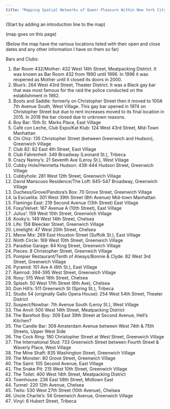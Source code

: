 ```yaml
---
title: "Mapping Spatial Networks of Queer Pleasure Within New York City"
---
```


(Start by adding an introduction line to the map)

(map goes on this page)

(Below the map have the various locations listed with their open and close dates and any other information I have on them so far)

Bars and Clubs:

1.  Bar Room 432/Mother: 432 West 14th Street, Meatpacking District. It was known as Bar Room 432 from 1990 until 1996. In 1996 it was reopened as Mother until it closed its doors in 2000.
2.  Blue's: 264 West 43rd Street, Theater District. It was a Black gay bar that was most famous for the raid the police conducted on the establishment in 1982.
3.  Boots and Saddle: formerly on Christopher Street then it moved to 100A 7th Avenue South, West Village. This gay bar opened in 1974 on Christopher Street but due to rent increases moved to its final location in 2015. In 2018 the bar closed due to unknown reasons.
4.  Boy Bar: 15th St. Marks Place, East Village
5.  Café con Leche, Club Expo/Kat Klub: 124 West 43rd Street, Mid-Town Manhattan
6.  Chi Chiz: 135 Christopher Street (between Greenwich and Hudson), Greenwich Village
7.  Club 82: 82 East 4th Street, East Village
8.  Club Fahrenheit: 349 Broadway (Leonard St.), Tribeca
9.  Crazy Nanny's: 21 Seventh Ave (Leroy St.), West Village
10. Cubby Hole/Henrietta Hudson: 438-444 Hudson Street, Greenwich Village
11. Cubbyhole: 281 West 12th Street, Greenwich Village
12. David Manscuso Residence/The Loft: 645-547 Broadway, Greenwich Village
13. Duchess/Grove/Pandora's Box: 70 Grove Street, Greenwich Village
14. la Escuelita: 301 West 39th Street (8th Avenue) Mid-town Manhattan
15. Flamingo East: 219 Second Avenue (13th Street) East Village
16. Foxy/Velvet: 167 Avenue A (10th Street), East Village
17. Julius': 159 West 10th Street, Greenwich Village
18. Kooky's: 149 West 14th Street, Chelsea
19. Life: 158 Bleecker Street, Greenwich Village
20. Limelight: 47 West 20th Street, Chelsea
21. Meow Mix: 269 East Houston Street (Suffolk St.), East Village
22. Ninth Circle: 169 West 10th Street, Greenwich Village
23. Paradise Garage: 84 King Street, Greenwich Village
24. Pieces: 8 Christopher Street, Greenwich Village
25. Pompier Restaurant/Tenth of Always/Bonnie & Clyde: 82 West 3rd Street, Greenwich Village
26. Pyramid: 101 Ave A (6th St.), East Village
27. Ramrod: 394-395 West Street, Greenwich Village
28. Roxy: 515 West 18th Street, Chelsea
29. Splash: 50 West 17th Street (6th Ave), Chelsea
30. Don Hill's: 511 Greenwich St (Spring St.), Tribeca
31. Studio 54 (originally Gallo Opera House): 254 West 54th Street, Theater District
32. Suspect/Nowbar: 7th Avenue South (Leroy St.), West Village
33. The Anvil: 500 West 14th Street, Meatpacking District
34. The Barefoot Boy: 309 East 39th Street at Second Avenue, Hell's Kitchen?
35. The Candle Bar: 309 Amsterdam Avenue between West 74th & 75th Streets, Upper West Side
36. The Cock Ring: 180 Christopher Street at West Street, Greenwich Village
37. The International Stud: 733 Greenwich Street between Fourth Street & Waverly Place, West Village
38. The Mine Shaft: 835 Washington Street, Greenwich Village
39. The Monster: 80 Grove Street, Greenwich Village
40. The Saint: 105 Second Avenue, East Village
41. The Snake Pit: 215 West 10th Street, Greenwich Village
42. The Toilet: 400 West 14th Street, Meatpacking District
43. Townhouse: 236 East 58th Street, Midtown East
44. Tunnel: 220 12th Avenue, Chelsea
45. Twilo: 530 West 27th Street (10th Avenue), Chelsea
46. Uncle Charlie's: 56 Greenwich Avenue, Greenwich Village
47. Vinyl: 6 Hubert Street, Tribeca
